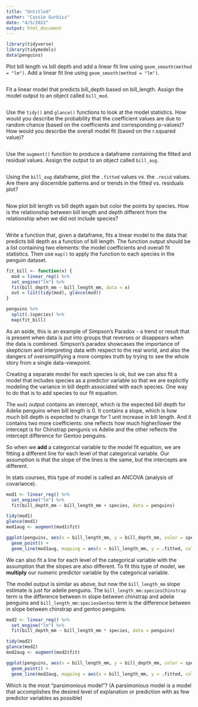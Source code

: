 ```yaml
---
title: "Untitled"
author: "Cassie Gurbisz"
date: "4/5/2022"
output: html_document
---
```


```r
library(tidyverse)
library(tidymodels)
data(penguins)
```

Plot bill length vs bill depth and add a linear fit line using `geom_smooth(method = "lm")`. Add a linear fit line using `geom_smooth(method = "lm")`.
```r

```

Fit a linear model that predicts bill_depth based on bill_length. Assign the model output to an object called `bill_mod`.
```r

```

Use the `tidy()` and `glance()` functions to look at the model statistics. How would you describe the probability that the coefficient values are due to random chance (based on the coefficients and corresponding p-values)? How would you describe the overall model fit (based on the r.squared value)?
```r

```

Use the `augment()` function to produce a dataframe containing the fitted and residual values. Assign the output to an object called `bill_aug`.
```r

```

Using the `bill_aug` dataframe, plot the `.fitted` values vs. the `.resid` values. Are there any discernible patterns and or trends in the fitted vs. residuals plot?
```r

```

Now plot bill length vs bill depth again but color the points by species. How is the relationship between bill length and depth different from the relationship when we did not include species?
```r

```

Write a function that, given a dataframe, fits a linear model to the data that predicts bill depth as a function of bill length. The function output should be a list containing two elements: the model coefficients and overall fit statistics. Then use `map()` to apply the function to each species in the penguin dataset. 
```r
fit_bill <- function(x) {
  mod = linear_reg() %>%
  set_engine("lm") %>%
  fit(bill_depth_mm ~ bill_length_mm, data = x)
  out = list(tidy(mod), glance(mod))
}

penguins %>%
  split(.$species) %>%
  map(fit_bill)
```

As an aside, this is an example of Simpson's Paradox - a trend or result that is present when data is put into groups that reverses or disappears when the data is combined. Simpson’s paradox showcases the importance of skepticism and interpreting data with respect to the real world, and also the dangers of oversimplifying a more complex truth by trying to see the whole story from a single data-viewpoint.

Creating a separate model for each species is ok, but we can also fit a model that includes species as a predictor variable so that we are explicitly modeling the variance in bill depth associated with each species. One way to do that is to add species to our fit equation. 

The `mod1` output contains an intercept, which is the expected bill depth for Adelie penguins when bill length is 0. It contains a slope, which is how much bill depth is expected to change for 1 unit increase in bill length. And it contains two more coefficients: one reflects how much higher/lower the intercept is for Chinstrap pengunis vs Adelie and the other reflects the intercept difference for Gentoo penguins. 

So when we **add** a categorical variable to the model fit equation, we are fitting a different line for each level of that categorical variable. Our assumption is that the slope of the lines is the same, but the intercepts are different.

In stats courses, this type of model is called an ANCOVA (analysis of covariance).
```r
mod1 <- linear_reg() %>%
  set_engine("lm") %>%
  fit(bill_depth_mm ~ bill_length_mm + species, data = penguins)

tidy(mod1)
glance(mod1)
mod1aug <- augment(mod1$fit)

ggplot(penguins, aes(x = bill_length_mm, y = bill_depth_mm, color = species)) +
  geom_point() +
  geom_line(mod1aug, mapping = aes(x = bill_length_mm, y = .fitted, color = species))
```

We can also fit a line for each level of the categorical variable with the assumption that the slopes are also different. To fit this type of model, we **multiply** our numeric predictor variable by the categorical variable.

The model output is similar as above, but now the `bill_length_mm` slope estimate is just for adelie penguins. The `bill_length_mm:speciesChinstrap` term is the difference between in slope between chinstrap and adelie penguins and `bill_length_mm:speciesGentoo` term is the difference between in slope between chinstrap and gentoo penguins.
```r
mod2 <- linear_reg() %>%
  set_engine("lm") %>%
  fit(bill_depth_mm ~ bill_length_mm * species, data = penguins)

tidy(mod2)
glance(mod2)
mod2aug <- augment(mod2$fit)

ggplot(penguins, aes(x = bill_length_mm, y = bill_depth_mm, color = species)) +
  geom_point() +
  geom_line(mod2aug, mapping = aes(x = bill_length_mm, y = .fitted, color = species))
```

Which is the most "parsimonious model"? (A parsimonious model is a model that accomplishes the desired level of explanation or prediction with as few predictor variables as possible)
